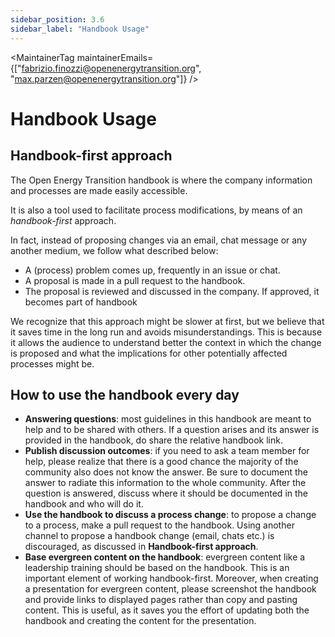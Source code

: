 ```yaml
---
sidebar_position: 3.6
sidebar_label: "Handbook Usage"
---
```



<MaintainerTag maintainerEmails={["fabrizio.finozzi@openenergytransition.org", "max.parzen@openenergytransition.org"]} />

# Handbook Usage

<ControlledDocBanner />

## Handbook-first approach

The Open Energy Transition handbook is where the company information and processes are made easily accessible.

It is also a tool used to facilitate process modifications, by means of an _handbook-first_ approach.

In fact, instead of proposing changes via an email, chat message or any another medium, we follow what described below:
- A (process) problem comes up, frequently in an issue or chat.
- A proposal is made in a pull request to the handbook.
- The proposal is reviewed and discussed in the company. If approved, it becomes part of handbook

We recognize that this approach might be slower at first, but we believe that it saves time in the long run and avoids misunderstandings. This is because it allows the audience to understand better the context in which the change is proposed and what the implications for other potentially affected processes might be.

## How to use the handbook every day

- **Answering questions**: most guidelines in this handbook are meant to help and to be shared with others. If a question arises and its answer is provided in the handbook, do share the relative handbook link.
- **Publish discussion outcomes**: if you need to ask a team member for help, please realize that there is a good chance the majority of the community also does not know the answer. Be sure to document the answer to radiate this information to the whole community. After the question is answered, discuss where it should be documented in the handbook and who will do it.
- **Use the handbook to discuss a process change**: to propose a change to a process, make a pull request to the handbook. Using another channel to propose a handbook change (email, chats etc.) is discouraged, as discussed in **Handbook-first approach**.
- **Base evergreen content on the handbook**: evergreen content like a leadership training should be based on the handbook. This is an important element of working handbook-first. Moreover, when creating a presentation for evergreen content, please screenshot the handbook and provide links to displayed pages rather than copy and pasting content. This is useful, as it saves you the effort of updating both the handbook and creating the content for the presentation.